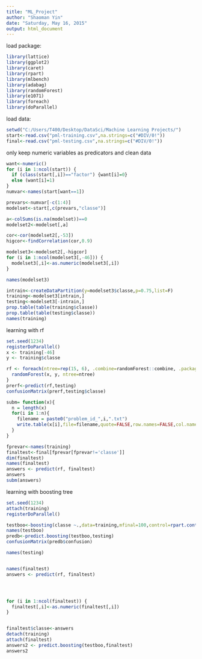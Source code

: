 ```yaml
---
title: "ML_Project"
author: "Shaoman Yin"
date: "Saturday, May 16, 2015"
output: html_document
---
```


load package:
```r
library(lattice)
library(ggplot2)
library(caret)
library(rpart)
library(mlbench)
library(adabag)
library(randomForest)
library(e1071)
library(foreach)
library(doParallel)
```


load data:
```r
setwd("C:/Users/T400/Desktop/DataSci/Machine Learning Projects/")
start<-read.csv("pml-training.csv",na.strings=c("#DIV/0!"))
final<-read.csv("pml-testing.csv",na.strings=c("#DIV/0!"))
```


only keep numeric variables as predicators and clean data
```r
want<-numeric()
for (i in 1:ncol(start)) {
  if (class(start[,i])=="factor") {want[i]=0}
  else (want[i]=1)
}
numvar<-names(start[want==1])

prevars<-numvar[-c(1:4)]
modelset<-start[,c(prevars,"classe")]

a<-colSums(is.na(modelset))==0
modelset2<-modelset[,a]

cor<-cor(modelset2[,-53])
higcor<-findCorrelation(cor,0.9)

modelset3<-modelset2[,-higcor]
for (i in 1:ncol(modelset3[,-46])) {
  modelset3[,i]<-as.numeric(modelset3[,i])
}

names(modelset3)

intrain<-createDataPartition(y=modelset3$classe,p=0.75,list=F)
training<-modelset3[intrain,]
testing<-modelset3[-intrain,]
prop.table(table(training$classe))
prop.table(table(testing$classe))
names(training)
```



learning with rf
```r
set.seed(1234)
registerDoParallel()
x <- training[-46]
y <- training$classe

rf <- foreach(ntree=rep(15, 6), .combine=randomForest::combine, .packages='randomForest') %dopar% {
  randomForest(x, y, ntree=ntree) 
}
prerf<-predict(rf,testing)
confusionMatrix(prerf,testing$classe)


```













```r

subm= function(x){
  n = length(x)
  for(i in 1:n){
    filename = paste0("problem_id_",i,".txt")
    write.table(x[i],file=filename,quote=FALSE,row.names=FALSE,col.names=FALSE)
  }
}

fprevar<-names(training)
finaltest<-final[fprevar[fprevar!='classe']]
dim(finaltest)
names(finaltest)
answers <- predict(rf, finaltest)
answers
subm(answers)

```







learning with boosting tree 
```r
set.seed(1234)
attach(training)
registerDoParallel()

testboo<-boosting(classe ~.,data=training,mfinal=100,control=rpart.control(maxdepth=15,cp=0.0001))
names(testboo)
predb<-predict.boosting(testboo,testing)
confusionMatrix(predb$confusion)

names(testing)


names(finaltest)
answers <- predict(rf, finaltest)




for (i in 1:ncol(finaltest)) {
  finaltest[,i]<-as.numeric(finaltest[,i])
}


finaltest$classe<-answers
detach(training)
attach(finaltest)
answers2 <- predict.boosting(testboo,finaltest)
answers2

```













